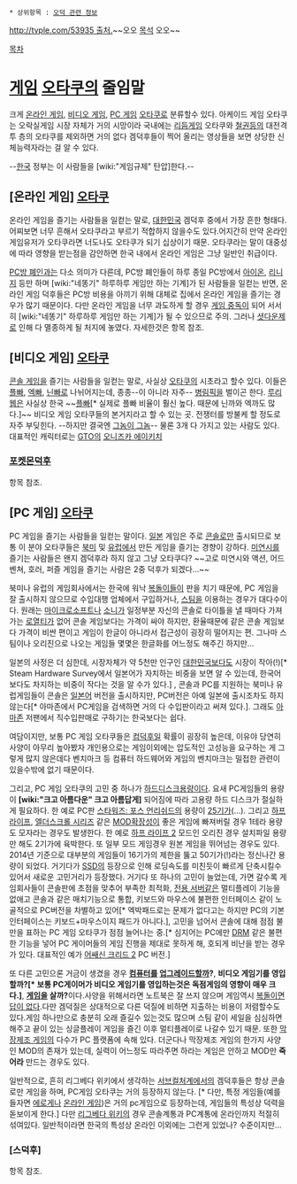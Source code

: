  * 상위항목 : [[오덕 관련 정보]]

{{{#!html
<iframe width="720" height="438" src="http://serviceapi.nmv.naver.com/flash/convertIframeTag.nhn?vid=1FD74FD534741948EE91E02F448C29271F60&outKey=V126f917c06e6428f182c28c8ebc639ab619afd0c47449bad974728c8ebc639ab619a" frameborder="no" scrolling="no"></iframe>
}}}
[[http://tvple.com/53935 출처.]]~~오오 [[목석]] 오오~~

[[목차]]

= [[게임]] [[오타쿠]]의 줄임말 =
크게 [[온라인 게임]], [[비디오 게임]], [[PC 게임]] [[오타쿠]]로 분류할수 있다. 아케이드 게임 오타쿠는 오락실게임 시장 자체가 거의 시망이라 국내에는 [[리듬게임]] 오타쿠와 [[철권]]등의 대전격투 층의 오타쿠를 제외하면 거의 없다
겜덕후들이 찍어 올리는 영상들을 보면 상당한 신체능력자라는 걸 알 수 있다.

--[[한국]] 정부는 이 사람들을 [wiki:"게임규제" 탄압]한다.--

== [온라인 게임] [[오타쿠]] ==
온라인 게임을 즐기는 사람들을 일컫는 말로, [[대한민국]] 겜덕후 중에서 가장 흔한 형태다.어찌보면 너무 흔해서 오타쿠라고 부르기 적합하지 않을수도 있다.어지간히 만약 온라인 게임유저가 오타쿠라면 너도나도 오타쿠가 되기 십상이기 때문. 오타쿠라는 말이 대중성에 따라 영향을 받는점을 감안하면 한국 내에서 온라인 게임은 그냥 일반인 취급이다.

[[PC방 폐인]]과는 다소 의미가 다른데, PC방 폐인들이 하루 종일 PC방에서 [[아이온]], [[리니지]] 등만 하며 [wiki:"네똥기" 하루하루 게임만 하는 기계]가 된 사람들을 일컫는 반면, 온라인 게임 덕후들은 PC방 비용을 아끼기 위해 대체로 집에서 온라인 게임을 즐기는 경우가 많기 때문이다. 다만 온라인 게임을 너무 과도하게 할 경우 [[게임 중독]]이 되어 서서히 [wiki:"네똥기" 하루하루 게임만 하는 기계]가 될 수 있으므로 주의. 그러나 [[셧다운제]]로 인해 다 멸종하게 될 처지에 놓였다. 자세한것은 항목 참조.

== [비디오 게임] [[오타쿠]] ==
[[콘솔 게임]]을 즐기는 사람들을 일컫는 말로, 사실상 [[오타쿠]]의 시초라고 할수 있다. 이들은 [[플빠]], [[엑빠]], [[닌빠]]로 나뉘어지는데, 종종--이 아니라 자주-- [[병림픽]]을 벌이곤 한다. [[루리웹]]은 사실상 한국 ~~[[플빠]][* 실제로 플빠 비율이 훨신 높다. 때문에 닌까와 엑까도 많다.]~~ 비디오 게임 오타쿠들의 본거지라고 할 수 있는 곳. 전쟁터를 방불케 할 정도로 자주 부딪힌다. --하지만 결국엔 [[그놈이 그놈]]-- 물론 3개 다 가지고 있는 사람도 있다. 대표적인 캐릭터로는 [[GTO]]의 [[오니즈카 에이키치]]

=== [[포켓몬덕후]] ===
항목 참조.

== [PC 게임] [[오타쿠]] ==
PC 게임을 즐기는 사람들을 일컫는 말이다. [[일본]] 게임은 주로 [[콘솔]]로만 출시되므로 보통 이 분야 오타쿠들은 [[북미]] 및 [[유럽]]에서 만든 게임을 즐기는 경향이 강하다. [[미연시]]를 즐기는 사람들은 왠지 겜덕후라 하지 않고 그냥 오타쿠다? ~~고로 미연시와 액션, 어드벤쳐, 호러, 퍼즐 게임을 즐기는 사람은 2중 덕후가 되겠다...~~

북미나 유럽의 게임회사에서는 한국에 워낙 [[복돌이]]들이 판을 치기 때문에, PC 게임을 잘 출시하지 않으므로 수입대행 업체에서 구입하거나, [[스팀]]을 이용하는 경우가 대다수이다. 원래는 [[마이크로소프트]]나 [[소니]]가 일정부분 자신의 콘솔로 타이틀을 낼 때마다 가져가는 [[로열티]]가 없어 콘솔 게임보다는 가격이 싸야 하지만, 환율때문에 같은 콘솔 게임보다 가격이 비싼 편이고 게임이 한글이 아니라서 접근성이 굉장히 떨어지는 편. 그나마 스팀이나 오리진으로 나오는 게임들 몇몇은 한글화를 어느정도 해주긴 하지만...

일본의 사정은 더 심한데, 시장자체가 약 5천만 인구인 [[대한민국]]보다도 시장이 작아(!)[* Steam Hardware Survey에서 일본어가 자치하는 비중을 보면 알 수 있는데, 한국어보다도 차지하는 비중이 작다는 것을 알 수가 있다.] , 콘솔과 PC를 지원하는 북미나 유럽게임들이 콘솔은 [[일본어]] 버전을 출시하지만, PC버전은 아예 일본에 출시조차도 하지 않는다[* 아마존에서 PC게임을 검색하면 거의 다 수입판이라고 써져 있다.]. 그래도 [[아마존]] 저팬에서 직수입판매로 구하기는 한국보다는 쉽다.

여담이지만, 보통 PC 게임 오타쿠들은 [[컴덕후]]일 확률이 굉장히 높은데, 이유야 당연히 사양이 아무리 높아봤자 개인용으로는 게임이외에는 압도적인 고성능을 요구하는 게 그렇게 많지 않은데다 벤치마크 등 컴퓨터 하드웨어와 게임의 벤치마크는 밀접한 관련이 있을수밖에 없기 때문이다.

그리고, PC 게임 오타쿠의 고민 중 하나가 [[하드디스크]]용량이다. 요새 PC게임들의 용량이 '''[wiki:"크고 아름다운" 크고 아름답게]''' 되어짐에 따라 고용량 하드 디스크가 절실하게 필요하다. 한 예로 PC판 [[스타워즈: 포스 언리쉬드]]의 용량이 [http://blog.naver.com/rrcia007/110089636417 25기가](...). 그리고 [[하프 라이프]], [[엘더스크롤 시리즈]] 같은 [[MOD]]확장성이 좋은 게임에 빠져버릴 경우 1테라 용량도 모자라는 경우도 발생한다. 한 예로 [[하프 라이프 2]] 모드인 오리진 경우 설치파일 용량만 해도 2기가에 육박한다. 또 일부 모드 게임경우 원본 게임을 뛰어넘는 경우도 있다. 2014년 기준으로 대부분의 게임들이 16기가의 제한을 뚫고 50기가(!)라는 정신나간 용량이 되었다. 거기다가 [[SSD]]의 등장으로 인해 로딩속도를 미친듯이 빠르게 단축시킬수 있어서 새로운 고민거리가 등장했다. 거기다 또 하나의 고민이 늘었는데, 가면 갈수록 게임회사들이 콘솔판에 초점을 맞추어 부족한 최적화, [[전용 서버]]같은 멀티플레이 기능을 없애고 콘솔과 같은 매치기능으로 통합, 키보드와 마우스에 불편한 인터페이스 같이 노골적으로 PC버전을 차별하고 있어[* 엑박패드로는 문제가 없다고는 하지만 PC의 기본 인터페이스는 키보드+마우스이지 패드가 아니다.], 고민을 넘어서 콘솔에 대해 점점 불만을 표하는 PC 게임 오타쿠가 점점 늘어나는 중.[* 심지어는 PC에만 [[DRM]] 같은 불편한 기능을 넣어 PC 게이머들의 게임 진행을 제대로 못하게 해, 호되게 비난을 받는 경우가 있다. 대표적인 예가 [[어쌔신 크리드 2]] PC 버전.]

또 다른 고민으론 거금이 생겼을 경우 '''[[컴퓨터]]를 [[업그레이드]]할까?''', '''비디오 게임기를 영입할까?[* 보통 PC게이머가 비디오 게임기를 영입하는것은 독점게임의 영향이 매우 크다.]''', '''[[게임]]을 살까?'''이다.사양을 위해서라면 노트북은 잘 쓰지 않으며 게임역시 [[복돌이]]면 [[답이 없다]].다만 겜덕질은 상대적으로 다른 덕질에 비하면 지출하는 비용이 저렴할수도 있다.게임 하나만으로 충분히 오래 즐길수 있는것도 많으며 스팀 같이 세일을 심심하면 해주고 끝이 있는 싱글플레이 게임을 즐긴 이후 멀티플레이로 나갈수 있기 때문. 또한 [[막장제조 게임]]의 다수가 PC 플랫폼에 속해 있다. 더군다나 막장제조 게임의 한가지 사양인 MOD의 존재가 있는데, 실력이 어느정도 따라주면 하라는 게임은 안하고 MOD만 '''죽어라''' 만드는 경우도 있다.

일반적으로, 흔히 리그베다 위키에서 생각하는 [[서브컬처]]계에서의 겜덕후들은 항상 콘솔로만 게임을 하며, PC게임 오타쿠는 거의 등장하지 않는다. [* 다만, 특정 게임들(예를 들자면 [[에로게]]나 [[온라인 게임]])은 거의 pc게임으로 등장하는데, 게임들의 특성상 덕력을 돋보이게 한다.] 다만 [[리그베다 위키]]의 경우 콘솔계통과 PC계통에 온라인까지 적절히 섞여있다. 일반적이라면 한국의 특성상 온라인 이외에는 그런게 있었나? 수준이지만...

=== [스덕후] ===
항목 참조.
